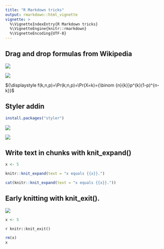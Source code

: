 ```yaml
---
title: "R Markdown tricks"
output: rmarkdown::html_vignette
vignette: >
  %\VignetteIndexEntry{R Markdown tricks}
  %\VignetteEngine{knitr::rmarkdown}
  %\VignetteEncoding{UTF-8}
---
```



## Drag and drop formulas from Wikipedia


![](Bino1.jpg)


![](Bino2.jpg)


${\displaystyle f(k,n,p)=\Pr(k;n,p)=\Pr(X=k)={\binom {n}{k}}p^{k}(1-p)^{n-k}}$



## Styler addin

```r
install.packages("styler")
```


![](Style1.jpg)


![](Style2.jpg)


## Write text in chunks with knit_expand()


```r
x <- 5
```

```r
knitr::knit_expand(text = "x equals {{x}}.")
```

```r
cat(knitr::knit_expand(text = "x equals {{x}}."))
```


## Early knitting with knit_exit().


![](Knitexit.jpg)

```r
x <- 5
```

`r knitr::knit_exit()`

```r
rm(x)
x
```

